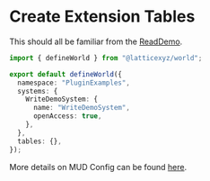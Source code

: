 # Create Extension Tables

This should all be familiar from the [ReadDemo](../readdemo/create-table.mdx).

```ts copy filename="examples/WriteDemo/packages/contracts/mud.config.ts" showLineNumbers
import { defineWorld } from "@latticexyz/world";

export default defineWorld({
  namespace: "PluginExamples",
  systems: {
    WriteDemoSystem: {
      name: "WriteDemoSystem",
      openAccess: true,
    },
  },
  tables: {},
});
```

More details on MUD Config can be found [here](https://mud.dev/config).
